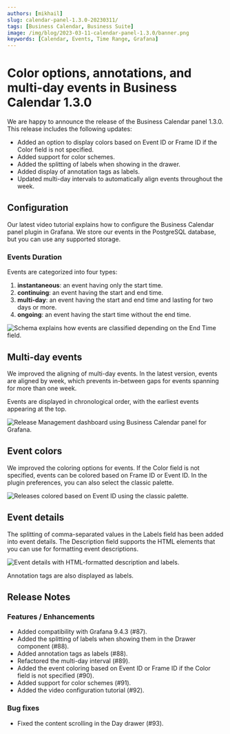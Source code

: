 ```yaml
---
authors: [mikhail]
slug: calendar-panel-1.3.0-20230311/
tags: [Business Calendar, Business Suite]
image: /img/blog/2023-03-11-calendar-panel-1.3.0/banner.png
keywords: [Calendar, Events, Time Range, Grafana]
---
```



# Color options, annotations, and multi-day events in Business Calendar 1.3.0

We are happy to announce the release of the Business Calendar panel 1.3.0. This release includes the following updates:

- Added an option to display colors based on Event ID or Frame ID if the Color field is not specified.
- Added support for color schemes.
- Added the splitting of labels when showing in the drawer.
- Added display of annotation tags as labels.
- Updated multi-day intervals to automatically align events throughout the week.

## Configuration

Our latest video tutorial explains how to configure the Business Calendar panel plugin in Grafana. We store our events in the PostgreSQL database, but you can use any supported storage.

<Youtube id="6WGmm5y4fs4" title="How to display events from PostgreSQL." />

### Events Duration

Events are categorized into four types:

1. **instantaneous**: an event having only the start time.
2. **continuing**: an event having the start and end time.
3. **multi-day**: an event having the start and end time and lasting for two days or more.
4. **ongoing**: an event having the start time without the end time.

<Image
  title="Schema explains how events are classified depending on the End Time field."
  src="/img/blog/2023-03-11-calendar-panel-1.3.0/schema.png"
/>

## Multi-day events

We improved the aligning of multi-day events. In the latest version, events are aligned by week, which prevents in-between gaps for events spanning for more than one week.

Events are displayed in chronological order, with the earliest events appearing at the top.

<Image
  title="Release Management dashboard using Business Calendar panel for Grafana."
  src="/img/blog/2023-03-11-calendar-panel-1.3.0/release.png"
/>

## Event colors

We improved the coloring options for events. If the Color field is not specified, events can be colored based on Frame ID or Event ID. In the plugin preferences, you can also select the classic palette.

<Image
  title="Releases colored based on Event ID using the classic palette."
  src="/img/blog/2023-03-11-calendar-panel-1.3.0/colors.png"
/>

## Event details

The splitting of comma-separated values in the Labels field has been added into event details. The Description field supports the HTML elements that you can use for formatting event descriptions.

<Image
  title="Event details with HTML-formatted description and labels."
  src="/img/blog/2023-03-11-calendar-panel-1.3.0/drawer.png"
/>

Annotation tags are also displayed as labels.

<GettingStarted />

<Tutorial />

## Release Notes

### Features / Enhancements

- Added compatibility with Grafana 9.4.3 (#87).
- Added the splitting of labels when showing them in the Drawer component (#88).
- Added annotation tags as labels (#88).
- Refactored the multi-day interval (#89).
- Added the event coloring based on Event ID or Frame ID if the Color field is not specified (#90).
- Added support for color schemes (#91).
- Added the video configuration tutorial (#92).

### Bug fixes

- Fixed the content scrolling in the Day drawer (#93).

<Feedback />
